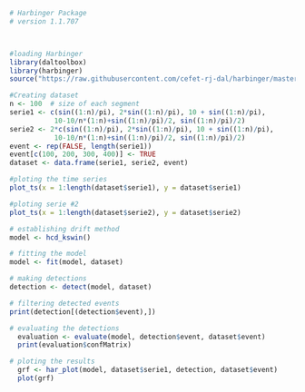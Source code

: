 ```r
# Harbinger Package
# version 1.1.707



#loading Harbinger
library(daltoolbox)
library(harbinger) 
source("https://raw.githubusercontent.com/cefet-rj-dal/harbinger/master/develop/hcd_kswin.R")
```

```r
#Creating dataset
n <- 100  # size of each segment
serie1 <- c(sin((1:n)/pi), 2*sin((1:n)/pi), 10 + sin((1:n)/pi),
           10-10/n*(1:n)+sin((1:n)/pi)/2, sin((1:n)/pi)/2)
serie2 <- 2*c(sin((1:n)/pi), 2*sin((1:n)/pi), 10 + sin((1:n)/pi),
           10-10/n*(1:n)+sin((1:n)/pi)/2, sin((1:n)/pi)/2)
event <- rep(FALSE, length(serie1))
event[c(100, 200, 300, 400)] <- TRUE
dataset <- data.frame(serie1, serie2, event)
```

```r
#ploting the time series
plot_ts(x = 1:length(dataset$serie1), y = dataset$serie1)
```

```r
#ploting serie #2
plot_ts(x = 1:length(dataset$serie2), y = dataset$serie2)
```

```r
# establishing drift method 
model <- hcd_kswin()
```

```r
# fitting the model
model <- fit(model, dataset)
```

```r
# making detections
detection <- detect(model, dataset)
```

```r
# filtering detected events
print(detection[(detection$event),])
```

```r
# evaluating the detections
  evaluation <- evaluate(model, detection$event, dataset$event)
  print(evaluation$confMatrix)
```

```r
# ploting the results
  grf <- har_plot(model, dataset$serie1, detection, dataset$event)
  plot(grf)
```

